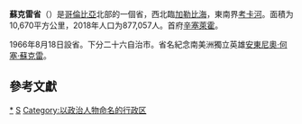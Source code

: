 {{Infobox settlement
| name = 苏克雷省
| native_name = {{lang|es|Departamento de Sucre}}
| settlement_type = [[哥伦比亚行政区划|哥伦比亚省份]]
| motto = ''“Justicia y Paz”''
| image_skyline = 
| imagesize = 
| image_caption = 
| image_flag = File:Flag of Sucre (Colombia).svg
| image_seal = File:Escudo de Sucre.svg
| image_map = File:Sucre in Colombia (mainland).svg
| map_caption = 苏克雷省在哥伦比亚的位置
| image_map1 = File:Sucre Topographic 2.png
| map_caption1 = 苏克雷省地形图
| subdivision_type = 国家
| subdivision_name = {{COL}}
| subdivision_type1 = 大区
| subdivision_name1 = {{link-en|哥伦比亚加勒比大区|Caribbean region of Colombia}}
| seat_type = 省会
| seat = [[辛塞莱霍|辛塞莱霍]]
| leader_party = 
| leader_title = [[省长|省长]]
| leader_name = Edgar Martínez Romero（2016-2019）
| established_title = 设立
| established_date = 1966年8月18日
| established_title2 = 
| established_date2 = 
| elevation_m = 31
| area_total_km2 = 10670
| area_rank = [[哥伦比亚省份面积列表|第27位]]
| population_as_of = 2018年
| population_total = 877057
| population_rank = [[哥伦比亚省份人口列表|第21位]]
| population_density_km2 = auto
| population_demonym = Sucreño/a
| timezone = [[UTC−05:00|UTC−05:00]]
| utc_offset = -5
| coordinates = {{coord|9|18|00|N|75|24|00|W|region:|display=inline}}
| area_code = +(5)
| blank_name = [[ISO_3166|ISO 3166代码]]
| blank_info = CO-SUC
| website = {{url|www.sucre.gov.co}}
}}
'''蘇克雷省'''（{{lang|es|Departamento de Sucre}}）是[[哥倫比亞|哥倫比亞]]北部的一個省，西北臨[[加勒比海|加勒比海]]，東南界[[考卡河|考卡河]]。面積为10,670平方公里，2018年人口为877,057人。首府[[辛塞萊霍|辛塞萊霍]]。

1966年8月18日設省。下分二十六自治市。省名紀念南美洲獨立英雄[[安東尼奧·何塞·蘇克雷|安東尼奧·何塞·蘇克雷]]。
== 參考文獻 ==
<div class="references-small">
<references />
</div>
{{Departments of Colombia}}

[[Category:苏克雷省|*]]
[[Category:哥伦比亚省份|S]]
[[Category:以政治人物命名的行政区|Category:以政治人物命名的行政区]]